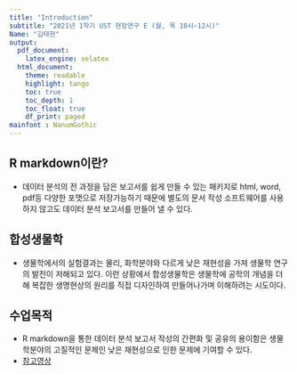 ```yaml
---
title: "Introduction"
subtitle: "2021년 1학기 UST 현장연구 E (월, 목 10시~12시)"
Name: "김태현"
output:
  pdf_document:
    latex_engine: xelatex
  html_document:
    theme: readable
    highlight: tango
    toc: true
    toc_depth: 1
    toc_float: true
    df_print: paged
mainfont : NanumGothic
---
```

## R markdown이란? 
* 데이터 분석의 전 과정을 담은 보고서를 쉽게 만들 수 있는 패키지로 html, word, pdf등 다양한
포맷으로 저장가능하기 때문에 별도의 문서 작성 소프트웨어를 사용하지 않고도 데이터 분석 보고서를 
만들어 낼 수 있다.

## 합성생물학
* 생물학에서의 실험결과는 물리, 화학분야와 다르게 낮은 재현성을 가져 생물학 연구의 발전이 저해되고 있다. 이런 상황에서 합성생물학은 생물학에 공학의 개념을 더해 복잡한 생명현상의 원리를 직접 디자인하여 만들어나가며 이해하려는 시도이다. 

## 수업목적
* R markdown을 통한 데이터 분석 보고서 작성의 간편화 및 공유의 용이함은 생물학분야의 고질적인 문제인
낮은 재현성으로 인한 문제에 기여할 수 있다.
* [참고영상](https://www.youtube.com/watch?v=s9aWmU0atlQ)
